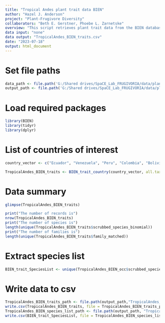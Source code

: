 ```yaml
---
title: "Tropical Andes plant trait data BIEN"
author: "Hazel J. Anderson"
project: "Plant-Frugivore Diversity"
collaborators: "Beth E. Gerstner, Phoebe L. Zarnetske"
overview: "This script retrieves plant trait data from the BIEN database for plant species in the countries that make up the Tropical Andes."
data input: "none"
data output: "TropicalAndes_BIEN_traits.csv"
date: "2023-07-18"
output: html_document
---
```


# Set file paths
```r
data_path <- file.path('G:/Shared drives/SpaCE_Lab_FRUGIVORIA/data/plants/L0')
output_path <- file.path('G:/Shared drives/SpaCE_Lab_FRUGIVORIA/data/plants/L0')
```

# Load required packages
```r
library(BIEN)
library(tidyr)
library(dplyr)
```


# List of countries of interest
```r
country_vector <- c("Ecuador", "Venezuela", "Peru", "Colombia", "Bolivia")
```

```r
TropicalAndes_BIEN_traits <- BIEN_trait_country(country_vector, all.taxonomy = TRUE, political.boundaries = TRUE, source.citation = TRUE)
```

# Data summary
```r
glimpse(TropicalAndes_BIEN_traits)
```

```r
print("The number of records is")
nrow(TropicalAndes_BIEN_traits)
print("The number of species is")
length(unique(TropicalAndes_BIEN_traits$scrubbed_species_binomial))
print("The number of families is")
length(unique(TropicalAndes_BIEN_traits$family_matched))
```

# Extract species list
```r
BIEN_trait_SpeciesList <- unique(TropicalAndes_BIEN_occ$scrubbed_species_binomial)
```

# Write data to csv
```r
TropicalAndes_BIEN_traits_path <- file.path(output_path,"TropicalAndes_BIEN_plant_traits.csv") 
write.csv(TropicalAndes_BIEN_traits, file = TropicalAndes_BIEN_traits_path)
TropicalAndes_BIEN_species_list_path <- file.path(output_path, "TropicalAndes_BIEN_plant_trait_species.csv")
write.csv(BIEN_trait_SpeciesList, file = TropicalAndes_BIEN_species_list_path)
```

